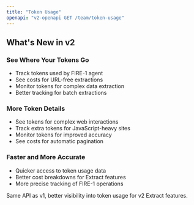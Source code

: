 ```yaml
---
title: "Token Usage"
openapi: "v2-openapi GET /team/token-usage"
---
```


## What's New in v2

### See Where Your Tokens Go

- Track tokens used by FIRE-1 agent
- See costs for URL-free extractions
- Monitor tokens for complex data extraction
- Better tracking for batch extractions

### More Token Details

- See tokens for complex web interactions
- Track extra tokens for JavaScript-heavy sites
- Monitor tokens for improved accuracy
- See costs for automatic pagination

### Faster and More Accurate

- Quicker access to token usage data
- Better cost breakdowns for Extract features
- More precise tracking of FIRE-1 operations

Same API as v1, better visibility into token usage for v2 Extract features.

